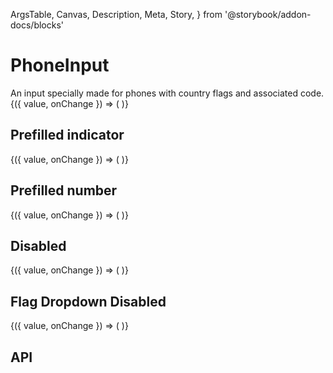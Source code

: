   ArgsTable,
  Canvas,
  Description,
  Meta,
  Story,
} from '@storybook/addon-docs/blocks'

<Meta title="Components/PhoneInput" />

# PhoneInput

<Description>
  An input specially made for phones with country flags and associated code.
</Description>

<Canvas>
  <Story name="Basic">
    <ControlValue value="">
      {({ value, onChange }) => (
        <PhoneInput value={value} onChange={onChange} />
      )}
    </ControlValue>
  </Story>
</Canvas>

## Prefilled indicator

<Canvas>
  <Story name="Prefilled indicator">
    <ControlValue value="+33">
      {({ value, onChange }) => (
        <PhoneInput value={value} onChange={onChange} />
      )}
    </ControlValue>
  </Story>
</Canvas>

## Prefilled number

<Canvas>
  <Story name="Prefilled number">
    <ControlValue value="+33607080910">
      {({ value, onChange }) => (
        <PhoneInput value={value} onChange={onChange} />
      )}
    </ControlValue>
  </Story>
</Canvas>

## Disabled

<Canvas>
  <Story name="Disabled">
    <ControlValue value="+33607080910">
      {({ value, onChange }) => (
        <PhoneInput value={value} onChange={onChange} disabled />
      )}
    </ControlValue>
  </Story>
</Canvas>

## Flag Dropdown Disabled

<Canvas>
  <Story name="Flag Dropdown disabled">
    <ControlValue value="+33607080910">
      {({ value, onChange }) => (
        <PhoneInput value={value} onChange={onChange} disableDropdown />
      )}
    </ControlValue>
  </Story>
</Canvas>

## API

<ArgsTable of={PhoneInput} />
